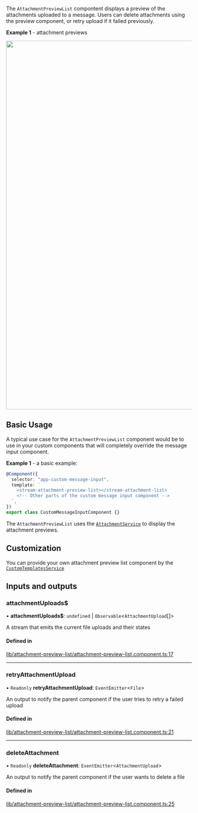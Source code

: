 
The `AttachmentPreviewList` compontent displays a preview of the attachments uploaded to a message. Users can delete attachments using the preview component, or retry upload if it failed previously.

**Example 1** - attachment previews

<img src={Screenshot} width="1000" />

## Basic Usage

A typical use case for the `AttachmentPreviewList` component would be to use in your custom components that will completely override the message input component.

**Example 1** - a basic example:

```typescript
@Component({
  selector: "app-custom-message-input",
  template: `
    <stream-attachment-preview-list></stream-attachment-list>
    <!-- Other parts of the custom message input component -->
  `,
})
export class CustomMessageInputComponent {}
```

The `AttachmentPreviewList` uses the [`AttachmentService`](../services/AttachmentService.mdx) to display the attachment previews.

## Customization

You can provide your own attachment preview list component by the [`CustomTemplatesService`](../services/CustomTemplatesService.mdx)

[//]: # "Start of generated content"
## Inputs and outputs 


### attachmentUploads$

• **attachmentUploads$**: `undefined` \| `Observable`<`AttachmentUpload`[]\>

A stream that emits the current file uploads and their states

#### Defined in

[lib/attachment-preview-list/attachment-preview-list.component.ts:17](https://github.com/GetStream/stream-chat-angular/blob/683ee2f/projects/stream-chat-angular/src/lib/attachment-preview-list/attachment-preview-list.component.ts#L17)

___

### retryAttachmentUpload

• `Readonly` **retryAttachmentUpload**: `EventEmitter`<`File`\>

An output to notify the parent component if the user tries to retry a failed upload

#### Defined in

[lib/attachment-preview-list/attachment-preview-list.component.ts:21](https://github.com/GetStream/stream-chat-angular/blob/683ee2f/projects/stream-chat-angular/src/lib/attachment-preview-list/attachment-preview-list.component.ts#L21)

___

### deleteAttachment

• `Readonly` **deleteAttachment**: `EventEmitter`<`AttachmentUpload`\>

An output to notify the parent component if the user wants to delete a file

#### Defined in

[lib/attachment-preview-list/attachment-preview-list.component.ts:25](https://github.com/GetStream/stream-chat-angular/blob/683ee2f/projects/stream-chat-angular/src/lib/attachment-preview-list/attachment-preview-list.component.ts#L25)

[//]: # "End of generated content"

